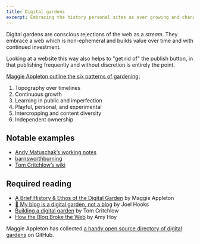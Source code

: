 ```yaml
---
title: Digital gardens
excerpt: Embracing the history personal sites as ever growing and changing collections rather than static documents. 
---
```


Digital gardens are conscious rejections of the web as a _stream_. They embrace a web which is non-ephemeral and builds value over time and with continued investment. 

Looking at a website this way also helps to "get rid of" the publish button, in that publishing frequently and without discretion is entirely the point.

[Maggie Appleton outline the six patterns of gardening:](https://maggieappleton.com/garden-history)

1. Topography over timelines
2. Continuous growth
3. Learning in public and imperfection
4. Playful, personal, and experimental
5. Intercropping and content diversity
6. Independent ownership

## Notable examples

- [Andy Matuschak’s working notes](https://notes.andymatuschak.org/About_these_notes)
- [barnsworthburning](https://barnsworthburning.net)
- [Tom Critchlow’s wiki](https://tomcritchlow.com/wiki)

## Required reading

- [A Brief History & Ethos of the Digital Garden](https://maggieappleton.com/garden-history) by Maggie Appleton
- [🌱 My blog is a digital garden, not a blog](https://joelhooks.com/digital-garden) by Joel Hooks
- [Building a digital garden](https://tomcritchlow.com/2019/02/17/building-digital-garden/) by Tom Critchlow
- [How the Blog Broke the Web](https://stackingthebricks.com/how-blogs-broke-the-web/) by Amy Hoy

<Callout>Maggie Appleton has collected [a handy open source directory of digital gardens](https://github.com/MaggieAppleton/digital-gardeners#digital-garden-directory) on GitHub.</Callout>